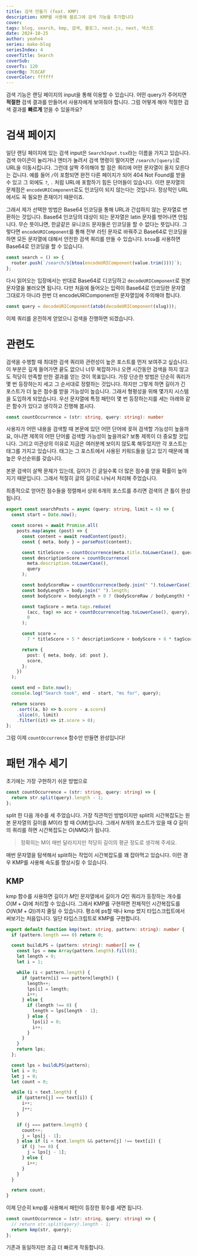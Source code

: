 ```yaml
---
title: 검색 만들기 (feat. KMP)
description: KMP를 사용해 블로그에 검색 기능을 추가합니다
cover:
tags: blog, search, kmp, 검색, 블로그, next.js, next, 넥스트
date: 2024-10-25
author: yeahx4
series: make-blog
seriesIndex: 4
coverTitle: Search
coverSub:
coverTs: 120
coverBg: 7C6CAF
coverColor: ffffff
---
```


검색 기능은 랜딩 페이지의 input을 통해 이용할 수 있습니다. 어떤 query가 주어지면
**적절한** 검색 결과를 만들어서 사용자에게 보여줘야 합니다. 그럼 어떻게 해야 적절한
검색 결과를 **빠르게** 얻을 수 있을까요?

# 검색 페이지

일단 랜딩 페이지에 있는 검색 input은 `SearchInput.tsx`라는 이름을 가지고 있습니다.
검색 아이콘이 눌리거나 엔터가 눌려서 검색 명령이 떨어지면 `/search/[query]`로 URL을
이동시킵니다. 그런데 살짝 주의해야 할 점은 쿼리에 어떤 문자열이 올지 모른다는 겁니다.
예를 들어 `/`이 포함되면 완전 다른 페이지가 되어 404 Not Found를 받을 수 있고
그 외에도 `?`, `.` 처럼 URL에 포함하기 힘든 단어들이 있습니다. 이런 문자열의 문제점은
`encodeURIComponent`로도 인코딩이 되지 않는다는 것입니다. 정상적인 URL에서도 꼭
필요한 존재이기 때문이죠.

그래서 제가 선택한 방법은 Base64 인코딩을 통해 URL과 간섭하지 않는 문자열로 변환하는
것입니다. Base64 인코딩의 대상이 되는 문자열은 latin 문자를 벗어나면 안됩니다.
무슨 뜻이냐면, 한글같은 유니코드 문자들은 인코딩을 할 수 없다는 뜻입니다. 그렇다면
`encodeURIComponent`를 통해 전부 라틴 문자로 바꿔주고 Base64로 인코딩을 하면
모든 문자열에 대해서 안전한 검색 쿼리를 만들 수 있습니다. `btoa`를 사용하면
Base64로 인코딩을 할 수 있습니다.

```ts
const search = () => {
  router.push(`/search/${btoa(encodeURIComponent(value.trim()))}`);
};
```

다시 읽어오는 입장에서는 반대로 Base64로 디코딩하고 `decodeURIComponent`로 원본
문자열을 불러오면 됩니다. 다만 처음에 들어오는 입력이 Base64로 인코딩한 문자열 그대로가
아니라 한번 더 encodeURIComponent된 문자열임에 주의해야 합니다.

```ts
const query = decodeURIComponent(atob(decodeURIComponent(slug)));
```

이제 쿼리를 온전하게 얻었으니 검색을 진행하면 되겠습니다.

# 관련도

검색을 수행할 때 최대한 검색 쿼리와 관련성이 높은 포스트를 먼저 보여주고 싶습니다.
이 부분은 깊게 들어가면 끝도 없으니 너무 복잡하거나 오랜 시간동안 검색을 하지 않고도
적당히 만족할 만한 결과를 얻는 것이 목표입니다. 가장 단순한 방법은 단순히 쿼리가
몇 번 등장하는지 세고 그 순서대로 정렬하는 것입니다. 하지만 그렇게 하면 길이가 긴
포스트가 더 높은 점수를 받을 가능성이 높습니다. 그래서 형평성을 위해 몇가지 시스템을
도입하게 되었습니다. 우선 문자열에 특정 패턴이 몇 번 등장하는지를 세는 아래와 같은
함수가 있다고 생각하고 진행해 봅시다.

```ts
const countOccurrence = (str: string, query: string): number
```

사용자가 어떤 내용을 검색할 때 본문에 있던 어떤 단어에 꽂혀 검색할 가능성이 높을까요,
아니면 제목의 어떤 단어를 검색할 가능성이 높을까요? 보통 제목이 더 중요할 것입니다.
그리고 미관상의 이유로 지금은 여러분께 보이지 않도록 해두었지만 각 포스트는 태그를
가지고 있습니다. 태그는 그 포스트에서 사용된 키워드들을 담고 있기 때문에 꽤 높은 우선순위를
갖습니다.

본문 검색이 살짝 문제가 있는데, 길이가 긴 글일수록 더 많은 점수를 얻을 확률이 높아지기
때문입니다. 그래서 적절히 글의 길이로 나눠서 처리해 주었습니다.

최종적으로 얻어진 점수들을 정렬해서 상위 6개의 포스트를 추리면 검색의 큰 틀이 완성됩니다.

```ts
export const searchPosts = async (query: string, limit = 6) => {
  const start = Date.now();

  const scores = await Promise.all(
    posts.map(async (post) => {
      const content = await readContent(post);
      const { meta, body } = parsePost(content);

      const titleScore = countOccurrence(meta.title.toLowerCase(), query);
      const descriptionScore = countOccurrence(
        meta.description.toLowerCase(),
        query
      );

      const bodyScoreRaw = countOccurrence(body.join(" ").toLowerCase(), query);
      const bodyLength = body.join(" ").length;
      const bodyScore = bodyLength > 0 ? (bodyScoreRaw / bodyLength) * 100 : 0;

      const tagScore = meta.tags.reduce(
        (acc, tag) => acc + countOccurrence(tag.toLowerCase(), query),
        0
      );

      const score =
        7 * titleScore + 5 * descriptionScore + bodyScore + 6 * tagScore;

      return {
        post: { meta, body, id: post },
        score,
      };
    })
  );

  const end = Date.now();
  console.log("Search took", end - start, "ms for", query);

  return scores
    .sort((a, b) => b.score - a.score)
    .slice(0, limit)
    .filter((it) => it.score > 0);
};
```

그럼 이제 `countOccurrence` 함수만 만들면 완성입니다!

# 패턴 개수 세기

초기에는 가장 구현하기 쉬운 방법으로

```ts
const countOccurrence = (str: string, query: string) => {
  return str.split(query).length - 1;
};
```

split 한 다음 개수를 세 주었습니다. 가장 직관적인 방법이지만 split의 시간복잡도는
원본 문자열의 길이를 $M$이라 할 때 $O(M)$입니다. 그래서 $N$개의 포스트가 있을 때
$Q$ 길이의 쿼리를 하면 시간복잡도는 $O(NMQ)$가 됩니다.

> 정확히는 M이 매번 달라지지만 적당히 길이의 평균 정도로 생각해 주세요.

매번 문자열을 탐색해서 split하는 작업이 시간복잡도를 꽤 잡아먹고 있습니다. 이런 경우
KMP를 사용해 속도를 향상시킬 수 있습니다.

## KMP

kmp 함수를 사용하면 길이가 $M$인 문자열에서 길이가 $Q$인 쿼리가 등장하는 개수를
$O(M + Q)$에 처리할 수 있습니다. 그래서 KMP를 구현하면 전체적인 시간복잡도를
$O(N(M + Q))$까지 줄일 수 있습니다. 평소에 ps할 때나 kmp 썼지 타입스크립트에서
써보기는 처음입니다. 일단 타입스크립트로 KMP를 구현합니다.

```ts
export default function kmp(text: string, pattern: string): number {
  if (pattern.length === 0) return 0;

  const buildLPS = (pattern: string): number[] => {
    const lps = new Array(pattern.length).fill(0);
    let length = 0;
    let i = 1;

    while (i < pattern.length) {
      if (pattern[i] === pattern[length]) {
        length++;
        lps[i] = length;
        i++;
      } else {
        if (length !== 0) {
          length = lps[length - 1];
        } else {
          lps[i] = 0;
          i++;
        }
      }
    }
    return lps;
  };

  const lps = buildLPS(pattern);
  let i = 0;
  let j = 0;
  let count = 0;

  while (i < text.length) {
    if (pattern[j] === text[i]) {
      i++;
      j++;
    }

    if (j === pattern.length) {
      count++;
      j = lps[j - 1];
    } else if (i < text.length && pattern[j] !== text[i]) {
      if (j !== 0) {
        j = lps[j - 1];
      } else {
        i++;
      }
    }
  }

  return count;
}
```

이제 단순히 kmp를 사용해서 패턴이 등장한 횟수를 세면 됩니다.

```ts
const countOccurrence = (str: string, query: string) => {
  // return str.split(query).length - 1;
  return kmp(str, query);
};
```

기존과 동일하지만 조금 더 빠르게 작동합니다.
